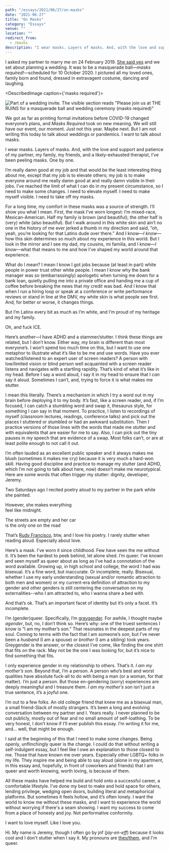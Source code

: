```yaml
---
path: "/essays/2021/06/27/on-masks"
date: "2021-06-27"
title: "On Masks"
category: "Essays"
venue: ""
location: ""
redirect_from:
  - /masks
description: "I wear masks. Layers of masks. And, with the love and support and patience of my partner, my family, my friends, and a likely-exhausted therapist, I’ve been peeling masks"
---
```



I asked my partner to marry me on 24 February 2019. [She said yes](https://twitter.com/_jnf/status/1099792115306061824) and we set about planning a wedding. It was to be a masquerade ball&mdash;_masks required!_&mdash;scheduled for 10 October 2020. I pictured all my loved ones, family born and found, dressed in extravagent costume, dancing and laughing.

<DescribedImage caption={'masks required'}>

  ![Part of a wedding invite. The visible section reads "Please join us at THE RUINS for a masquerade ball and wedding ceremony (masks required)"](./images/invite.jpeg)
</DescribedImage>

We got as far as printing formal invitations before COVID-19 changed everyone’s plans, and _Masks Required_ took on new meaning. We will still have our event, our moment. Just not this year. Maybe next. But I am not writing this today to talk about weddings or pandemics. I want to talk about masks.

I wear masks. Layers of masks. And, with the love and support and patience of my partner, my family, my friends, and a likely-exhausted therapist, I’ve been peeling masks. One by one.

I’m really damn good at my job and that would be the least interesting thing about me, except that my job is to elevate others; my job is to make everyone around me really damn good at and really damn visible in their jobs. I’ve reached the limit of what I can do in my present circumstance, so I need to make some changes. I need to elevate myself. I need to make myself visible. I need to take off my masks.

For a long time, my comfort in these masks was a source of strength. I’ll show you what I mean. First, the mask I’ve worn longest: I’m mixed-race, Mexican-American. Half my family is brown (and beautiful); the other half is (very) white (also beautiful). But I walk around in this white skin and ain’t no one in the history of me ever jerked a thumb in my direction and said, “oh, yeah, you’re looking for that Latino dude over there.” And I know&mdash;_I know_&mdash;how this skin determines so much about my experience in this world. But I look in the mirror and I see my dad, my cousins, mi familia, and I know&mdash;_I know_&mdash;what that means to me and how I’ve shaped my world around that experience.

What do I mean? I mean I know I got jobs because (at least in part) white people in power trust other white people. I mean I know why the bank manager was so (embarrassingly) apologetic when turning me down for a bank loan, quietly pulling me into a private office and handing me a cup of coffee before breaking the news that my credit was bad. And I know that when I run a hiring loop or speak at a conference or write performance reviews or stand in line at the DMV, my white skin is what people see first. And, for better or worse, it changes things.

But I’m Latinx every bit as much as I’m white, and I’m proud of my heritage and my family.

Oh, and fuck ICE.

Here’s another&mdash;I have ADHD and a stammer/stutter. I think these things are related, but I don’t know. Either way, my brain is different than most everyone’s. I won’t spend too much time on this, but I want to use one metaphor to illustrate what it’s like to be me and use words. Have you ever watched/listened to an expert user of screen readers? A person with low/limited vision or blind person well acquainted with a screen reader listens and navigates with a startling rapidity. That’s kind of what it’s like in my head. Before I say a word aloud, I say it in my head to ensure that I _can_ say it aloud. Sometimes I can’t, and, trying to force it is what makes me stutter.

I mean this literally. There’s a mechanism in which I try a word out in my brain before deploying it to my body. It’s fast, like a screen reader, and, if I’m focused, I can catch a stumbling word and swap it, thesaurus style, for something I can say in that moment. To practice, I listen to recordings of myself (classroom lectures, readings, conference talks) and pick out the places I stuttered or stumbled or had an awkward substitution. Then I practice versions of those lines with the words that made me stutter and with equivalents that are easier for me to say. Also, I can pick out the tiny pauses in my speech that are evidence of a swap. Most folks can’t, or are at least polite enough to not call it out.

I’m often lauded as an excellent public speaker and it always makes me blush (sometimes it makes me cry) because it is very much a hard-won skill. Having good discipline and practice to manage my stutter (and ADHD, which I’m not going to talk about here, now) doesn’t make me neurotypical. Here are some words that often trigger my stutter: dignity, developer, Jeremy.

Two Saturdays ago I recited poetry aloud to my partner in the park while she painted. 

>
  However, she makes everything<br/>
  feel like midnight.
>
  The streets are empty and her car<br/>
  is the only one on the road

That’s [Rudy Francisco](https://www.iamrudyfrancisco.com/), btw, and I love his poetry. I rarely stutter when reading aloud. Especially about love.

Here’s a mask. I’ve worn it since childhood. Few have seen the me without it. It’s been the hardest to peek behind, let alone shed. I’m queer. I’ve known and seen myself as queer about as long as I’ve had a connotation of the word available. Growing up, in high school and college, the word I had was bisexual. It’s a fine word, but inaccurate. Or incomplete, really. Bisexual, whether I use my early understanding (sexual and/or romantic attraction to both men and women) or my current-era definition of attraction to my gender and other genders is still centering the conversation on my externalities--who I am attracted to, who I wanna share a bed with.

And that’s ok. That’s an important facet of identity but it’s only a facet. It’s incomplete.

I’m (gender)queer. Specifically, I’m [greygender](https://lgbta.wikia.org/wiki/Greygender). For awhile, I thought maybe _agender_, but, no, I don’t think so. Here’s why: one of the truest sentences I know is “I am my mother’s son.” That resonates in the deepest parts of my soul. Coming to terms with the fact that I am someone’s _son_, but I’ve never been a _husband_ (I am a spouse) or _brother_ (I am a sibling) took years. Greygender is the answer, or the closest I’ve come, like finding the one shirt that fits on the rack. May not be the one I was looking for, but it’s nice to find something that fits.

I only experience gender in my relationship to others. That’s it. _I am my mother’s son._ Beyond that, I’m a person. A person who’s best and worst qualities have absolute fuck-all to do with being a man (or a woman, for that matter). I’m just a person. But those en-gendering (sorry) experiences are deeply meaningful and I treasure them. _I am my mother’s son_ isn’t just a true sentence, it’s a joyful one.

I’m out to a few folks. An old college friend that knew me as a bisexual man, a small friend-Slack of mostly strangers. It’s been a long and evolving conversation between my partner and I. Years really. I never planned to be out publicly, mostly out of fear and no small amount of self-loathing. To be very honest, I don’t know if I’ll ever publish this essay. I’m writing it for me, and... well, that might be enough.

I said at the beginning of this that I need to make some changes. Being openly, unflinchingly queer is the change. I could do that without writing a self-indulgent essay, but I feel like I owe an explanation to those closest to me. Those that have known me over years. Especially other LGBTQ+ folks in my life. They inspire me and being able to say aloud (alone in my apartment, in this essay and, hopefully, in front of coworkers and friends) that I am queer and worth knowing, worth loving, is because of them.

All these masks have helped me build and hold onto a successful career, a comfortable lifestyle. I’ve done my best to make and hold space for others, lending privilege, wedging open doors, building literal and metaphorical platforms. But sometimes it feels hollow, and it’s often lonely. I want the world to know me without these masks, and I want to experience the world without worrying if there's a seam showing. I want my success to come from a place of honesty and joy. Not performative conformity.

I want to love myself. Like I love you.

Hi. My name is Jeremy, though I often go by jnf (_jay-en-eff_) because it looks cool and I don't stutter when I say it. My pronouns are [they/them](https://pronoun.is/they/.../themselves), and I'm queer.
